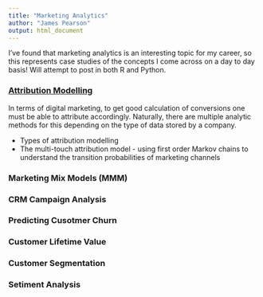```yaml
---
title: "Marketing Analytics"
author: "James Pearson"
output: html_document
---
```



I've found that marketing analytics is an interesting topic for my career, so this represents case studies of the concepts I come across on a day to day basis! Will attempt to post in both R and Python.

### [Attribution Modelling](attribution_modelling.html)

In terms of digital marketing, to get good calculation of conversions one must be able to attribute accordingly. Naturally, there are multiple analytic methods for this depending on the type of data stored by a company.

- Types of attribution modelling
- The multi-touch attribution model - using first order Markov chains to understand the transition probabilities of marketing channels

### Marketing Mix Models (MMM)


### CRM Campaign Analysis


### Predicting Cusotmer Churn


### Customer Lifetime Value


### Customer Segmentation


### Setiment Analysis